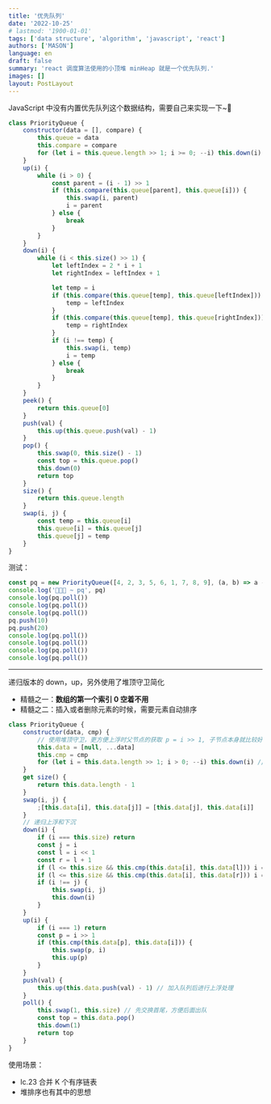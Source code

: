 ```yaml
---
title: '优先队列'
date: '2022-10-25'
# lastmod: '1900-01-01'
tags: ['data structure', 'algorithm', 'javascript', 'react']
authors: ['MASON']
language: en
draft: false
summary: 'react 调度算法使用的小顶堆 minHeap 就是一个优先队列.'
images: []
layout: PostLayout
---
```


JavaScript 中没有内置优先队列这个数据结构，需要自己来实现一下~👻

```javascript
class PriorityQueue {
    constructor(data = [], compare) {
        this.queue = data
        this.compare = compare
        for (let i = this.queue.length >> 1; i >= 0; --i) this.down(i)
    }
    up(i) {
        while (i > 0) {
            const parent = (i - 1) >> 1
            if (this.compare(this.queue[parent], this.queue[i])) {
                this.swap(i, parent)
                i = parent
            } else {
                break
            }
        }
    }
    down(i) {
        while (i < this.size() >> 1) {
            let leftIndex = 2 * i + 1
            let rightIndex = leftIndex + 1

            let temp = i
            if (this.compare(this.queue[temp], this.queue[leftIndex])) {
                temp = leftIndex
            }
            if (this.compare(this.queue[temp], this.queue[rightIndex])) {
                temp = rightIndex
            }
            if (i !== temp) {
                this.swap(i, temp)
                i = temp
            } else {
                break
            }
        }
    }
    peek() {
        return this.queue[0]
    }
    push(val) {
        this.up(this.queue.push(val) - 1)
    }
    pop() {
        this.swap(0, this.size() - 1)
        const top = this.queue.pop()
        this.down(0)
        return top
    }
    size() {
        return this.queue.length
    }
    swap(i, j) {
        const temp = this.queue[i]
        this.queue[i] = this.queue[j]
        this.queue[j] = temp
    }
}
```

测试：

```js
const pq = new PriorityQueue([4, 2, 3, 5, 6, 1, 7, 8, 9], (a, b) => a - b > 0)
console.log('📌📌📌 ~ pq', pq)
console.log(pq.poll())
console.log(pq.poll())
console.log(pq.poll())
pq.push(10)
pq.push(20)
console.log(pq.poll())
console.log(pq.poll())
console.log(pq.poll())
console.log(pq.poll())
```

---

递归版本的 down，up，另外使用了堆顶守卫简化

-   精髓之一：**数组的第一个索引 0 空着不用**
-   精髓之二：插入或者删除元素的时候，需要元素自动排序

```js
class PriorityQueue {
    constructor(data, cmp) {
        // 使用堆顶守卫，更方便上浮时父节点的获取 p = i >> 1, 子节点本身就比较好获取倒是无所谓
        this.data = [null, ...data]
        this.cmp = cmp
        for (let i = this.data.length >> 1; i > 0; --i) this.down(i) // 对除最后一层的子节点进行堆化初始化
    }
    get size() {
        return this.data.length - 1
    }
    swap(i, j) {
        ;[this.data[i], this.data[j]] = [this.data[j], this.data[i]]
    }
    // 递归上浮和下沉
    down(i) {
        if (i === this.size) return
        const j = i
        const l = i << 1
        const r = l + 1
        if (l <= this.size && this.cmp(this.data[i], this.data[l])) i = l
        if (l <= this.size && this.cmp(this.data[i], this.data[r])) i = r
        if (i !== j) {
            this.swap(i, j)
            this.down(i)
        }
    }
    up(i) {
        if (i === 1) return
        const p = i >> 1
        if (this.cmp(this.data[p], this.data[i])) {
            this.swap(p, i)
            this.up(p)
        }
    }
    push(val) {
        this.up(this.data.push(val) - 1) // 加入队列后进行上浮处理
    }
    poll() {
        this.swap(1, this.size) // 先交换首尾，方便后面出队
        const top = this.data.pop()
        this.down(1)
        return top
    }
}
```

使用场景：

-   lc.23 合并 K 个有序链表
-   堆排序也有其中的思想
